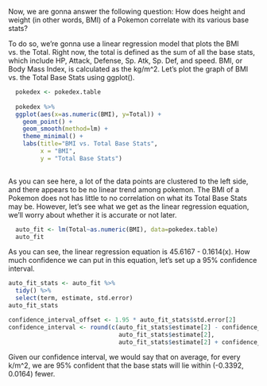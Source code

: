 Now, we are gonna answer the following question: How does height and weight (in other words, BMI) of a Pokemon correlate with its various base stats?

To do so, we're gonna use a linear regression model that plots the BMI vs. the Total. Right now, the total is defined as the sum of all the base stats, which include HP, Attack, Defense, Sp. Atk, Sp. Def, and speed. BMI, or Body Mass Index, is calculated as the kg/m^2. Let's plot the graph of BMI vs. the Total Base Stats using ggplot(). 

```r
  pokedex <- pokedex.table
  
  pokedex %>%
  ggplot(aes(x=as.numeric(BMI), y=Total)) +
    geom_point() +
    geom_smooth(method=lm) +
    theme_minimal() + 
    labs(title="BMI vs. Total Base Stats",
         x = "BMI",
         y = "Total Base Stats")
    

```
As you can see here, a lot of the data points are clustered to the left side, and there appears to be no linear trend among pokemon. The BMI of a Pokemon does not has little to no correlation on what its Total Base Stats may be. However, let's see what we get as the linear regression equation, we'll worry about whether it is accurate or not later.

```r
  auto_fit <- lm(Total~as.numeric(BMI), data=pokedex.table)
  auto_fit
```
As you can see, the linear regression equation is 45.6167 - 0.1614(x). How much confidence we can put in this equation, let's set up a 95% confidence interval. 

```r
auto_fit_stats <- auto_fit %>%
  tidy() %>%
  select(term, estimate, std.error)
auto_fit_stats
```
```r
confidence_interval_offset <- 1.95 * auto_fit_stats$std.error[2]
confidence_interval <- round(c(auto_fit_stats$estimate[2] - confidence_interval_offset,
                               auto_fit_stats$estimate[2],
                               auto_fit_stats$estimate[2] + confidence_interval_offset), 4)
```
Given our confidence interval, we would say that on average, for every k/m^2, we are 95% confident that the base stats will lie within (-0.3392, 0.0164) fewer.  

